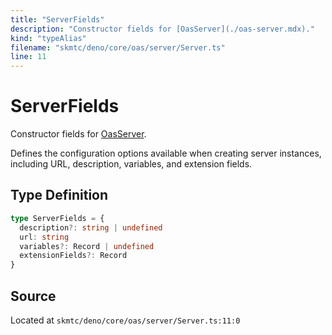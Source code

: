 ```yaml
---
title: "ServerFields"
description: "Constructor fields for [OasServer](./oas-server.mdx)."
kind: "typeAlias"
filename: "skmtc/deno/core/oas/server/Server.ts"
line: 11
---
```


# ServerFields

Constructor fields for [OasServer](./oas-server.mdx).

Defines the configuration options available when creating server instances,
including URL, description, variables, and extension fields.

## Type Definition

```typescript
type ServerFields = {
  description?: string | undefined
  url: string
  variables?: Record | undefined
  extensionFields?: Record
}
```

## Source

Located at `skmtc/deno/core/oas/server/Server.ts:11:0`
